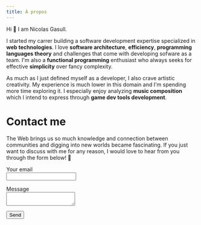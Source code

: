 ```yaml
---
title: À propos
---
```


Hi 👋 I am Nicolas Gasull.

I started my carrer building a software development expertise specialized in **web technologies**. I love **software architecture**, **efficiency**, **programming languages theory** and challenges that come with developing sofware as a team. I'm also a **functional programming** enthusiast who always seeks for effective **simplicity** over fancy complexity.

As much as I just defined myself as a developer, I also crave artistic creativity. My experience is much lower in this domain and I'm spending more time exploring it. I especially enjoy analyzing **music composition** which I intend to express through **game dev tools development**.

# Contact me

The Web brings us so much knowledge and connection between communities and digging into new worlds became fascinating. If you just want to discuss with me for any reason, I would love to hear from you through the form below!&nbsp;🙂

<form action="https://formspree.io/myygvdwe" method="POST">
  <p>
    <label>
      Your email
      <br />
      <input type="email" name="_replyto" required />
    </label>
  </p>
  <p>
    <label>
      Message
      <br />
      <textarea name="message" rows={6}></textarea>
    </label>
  </p>
  <button type="submit">Send</button>
</form>
